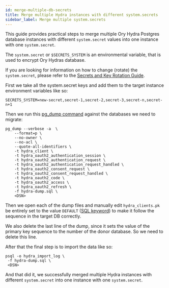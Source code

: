 ```yaml
---
id: merge-multiple-db-secrets
title: Merge multiple Hydra instances with different system.secrets
sidebar_label: Merge multiple system.secrets
---
```


This guide provides practical steps to merge multiple Ory Hydra Postgres database instances
with different `system.secret` values into one instance with one
`system.secret`.

The `system.secret` or `$SECRETS_SYSTEM` is an environmental variable, that is
used to encrypt Ory Hydras database.

If you are looking for information on how to change (rotate) the
`system.secret`, please refer to the
[Secrets and Key Rotation Guide](https://www.ory.sh/hydra/docs/guides/secrets-key-rotation/#rotation-of-hmac-token-signing-and-database-and-cookie-encryption-keys).

First we take all the system.secret keys and add them to the target instance
environment variables like so:

`SECRETS_SYSTEM=new-secret,secret-1,secret-2,secret-3,secret-n,secret-n+1`

Then we run this
[pg_dump command](https://www.postgresql.org/docs/9.3/app-pgdump.html) against
the databases we need to migrate:

```
pg_dump --verbose -a  \
	--format=p \
	--no-owner \
	--no-acl \
	--quote-all-identifiers \
	-t hydra_client \
	-t hydra_oauth2_authentication_session \
	-t hydra_oauth2_authentication_request \
	-t hydra_oauth2_authentication_request_handled \
	-t hydra_oauth2_consent_request \
	-t hydra_oauth2_consent_request_handled \
	-t hydra_oauth2_code \
	-t hydra_oauth2_access \
	-t hydra_oauth2_refresh \
	-f hydra-dump.sql \
	<DSN>
```

Then we open each of the dump files and manually edit `hydra_clients.pk` be entirely set to the value `DEFAULT` ([SQL keyword](https://www.w3schools.com/sql/sql_ref_default.asp)) to make it follow the sequence in the target DB correctly.

We also delete the last line of the dump, since it sets the value of the primary key sequence to the number of the donor database. So we need to delete this line.

After that the final step is to import the data like so:

```
psql -o hydra_import_log \
 -f hydra-dump.sql \
 <DSN>
```

And that did it, we successfully merged multiple Hydra instances with different `system.secret` into one instance with one `system.secret`.

